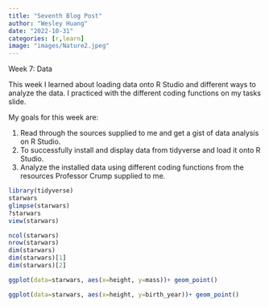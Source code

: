 ```yaml
---
title: "Seventh Blog Post"
author: "Wesley Huang"
date: "2022-10-31"
categories: [r,learn]
image: "images/Nature2.jpeg"
---
```


Week 7: Data

This week I learned about loading data onto R Studio and different ways to analyze the data. I practiced with the different coding functions on my tasks slide.

My goals for this week are:

1.  Read through the sources supplied to me and get a gist of data analysis on R Studio.
2.  To successfully install and display data from tidyverse and load it onto R Studio.
3.  Analyze the installed data using different coding functions from the resources Professor Crump supplied to me.

```r
library(tidyverse)
starwars
glimpse(starwars)
?starwars
view(starwars)

ncol(starwars)
nrow(starwars)
dim(starwars)
dim(starwars)[1]
dim(starwars)[2]

ggplot(data=starwars, aes(x=height, y=mass))+ geom_point()

ggplot(data=starwars, aes(x=height, y=birth_year))+ geom_point()
```
